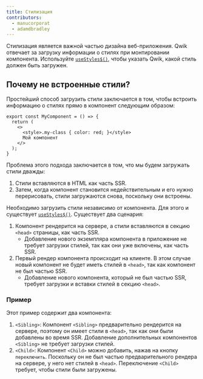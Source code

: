 ```yaml
---
title: Стилизация
contributors:
  - manucorporat
  - adamdbradley
---
```


Стилизация является важной частью дизайна веб-приложения. Qwik отвечает за загрузку информации о стилях при монтировании компонента. Используйте [`useStyles$()`](/docs/(qwik)/components/styles/index.mdx#usestyles), чтобы указать Qwik, какой стиль должен быть загружен.

## Почему не встроенные стили?

Простейший способ загрузить стили заключается в том, чтобы встроить информацию о стилях прямо в компонент следующим образом:

```tsx
export const MyComponent = () => {
  return (
    <>
      <style>.my-class { color: red; }</style>
      Мой компонент
    </>
  );
}
```

Проблема этого подхода заключается в том, что мы будем загружать стили дважды:

1. Стили вставляются в HTML как часть SSR.
2. Затем, когда компонент становится недействительным и его нужно перерисовать, стили загружаются снова, поскольку они встроены.

Необходимо загрузить стили независимо от компонента. Для этого и существует [`useStyles$()`](/docs/(qwik)/components/styles/index.mdx#usestyles). Существует два сценария:

1. Компонент рендерится на сервере, а стили вставляются в секцию `<head>` страницы, как часть SSR.
   - Добавление нового экземпляра компонента в приложение не требует загрузки стилей, так как они уже включены, как часть SSR.
2. Первый рендер компонента происходит на клиенте. В этом случае новый компонент не будет иметь стилей в `<head>`, так как компонент не был частью SSR.
   - Добавление нового компонента, который не был частью SSR, требует загрузки и вставки стилей в секцию `<head>`.

### Пример

Этот пример содержит два компонента:

1. `<Sibling>`: Компонент `<Sibling>` предварительно рендерится на сервере, поэтому он имеет стили в `<head>`, так как они были добавлены во время SSR. Добавление дополнительных компонентов `<Sibling>` не требует загрузки стилей.
2. `<Child>`: Компонент `<Child>` можно добавить, нажав на кнопку `переключить`. Поскольку он не был частью предварительного рендера на сервере, у него нет стилей в `<head>`. Переключение `<Child>` требует, чтобы стили были загружены.
